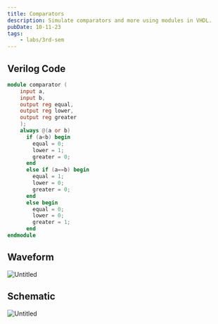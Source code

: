 ```yaml
---
title: Comparators
description: Simulate comparators and more using modules in VHDL.
pubDate: 10-11-23
tags:
	- labs/3rd-sem
---
```


## Verilog Code

```verilog
module comparator (
    input a,
    input b,
    output reg equal,
    output reg lower,
    output reg greater
    );
    always @(a or b)
      if (a<b) begin
        equal = 0;
        lower = 1;
        greater = 0;
      end
      else if (a==b) begin
        equal = 1;
        lower = 0;
        greater = 0;
      end
      else begin
        equal = 0;
        lower = 0;
        greater = 1;
      end
endmodule
```

## Waveform

![Untitled](https://prod-files-secure.s3.us-west-2.amazonaws.com/da3a4f3a-a694-4c1d-bcb4-b25d50a7db8e/59a84bee-b46f-403a-8907-121bcf60e8ac/Untitled.png)

## Schematic

![Untitled](https://prod-files-secure.s3.us-west-2.amazonaws.com/da3a4f3a-a694-4c1d-bcb4-b25d50a7db8e/6e87a6e6-ecaa-483c-8396-5b25bac76dbe/Untitled.png)
